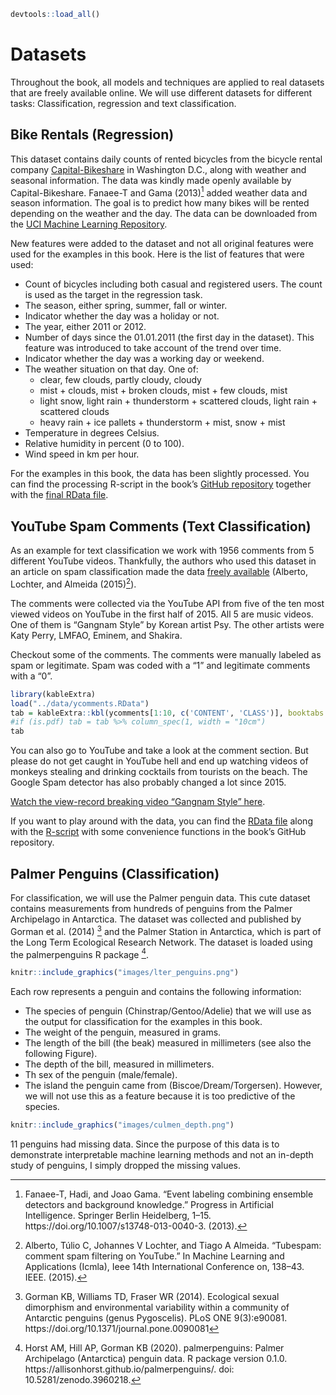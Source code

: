 ```r
devtools::load_all()
```


# Datasets {#data}

Throughout the book, all models and techniques are applied to real datasets that are freely available online.
We will use different datasets for different tasks:
Classification, regression and text classification.

## Bike Rentals (Regression) {#bike-data}
This dataset contains daily counts of rented bicycles from the bicycle rental company [Capital-Bikeshare](https://www.capitalbikeshare.com/) in Washington D.C., along with weather and seasonal information.
The data was kindly made openly available by Capital-Bikeshare.
Fanaee-T and Gama (2013)[^Fanaee] added weather data and season information.
The goal is to predict how many bikes will be rented depending on the weather and the day.
The data can be downloaded from the [UCI Machine Learning Repository](http://archive.ics.uci.edu/ml/datasets/Bike+Sharing+Dataset).


New features were added to the dataset and not all original features were used for the examples in this book.
Here is the list of features that were used:

- Count of bicycles including both casual and registered users.
The count is used as the target in the regression task.
- The season, either spring, summer, fall or winter.
- Indicator whether the day was a holiday or not.
- The year, either 2011 or 2012.
- Number of days since the 01.01.2011 (the first day in the dataset).
This feature was introduced to take account of the trend over time.
- Indicator whether the day was a working day or weekend.
- The weather situation on that day. One of:
    - clear, few clouds, partly cloudy, cloudy
    - mist + clouds, mist + broken clouds, mist + few clouds, mist
    - light snow, light rain + thunderstorm + scattered clouds, light rain + scattered clouds
    - heavy rain + ice pallets + thunderstorm + mist, snow + mist
- Temperature in degrees Celsius.
- Relative humidity in percent (0 to 100).
- Wind speed in km per hour.


For the examples in this book, the data has been slightly processed.
You can find the processing R-script in the book's [GitHub repository](https://github.com/christophM/interpretable-ml-book/blob/master/R/get-bike-sharing-dataset.R) together with the [final RData file](https://github.com/christophM/interpretable-ml-book/blob/master/data/bike.RData).


<!--{pagebreak}-->

## YouTube Spam Comments (Text Classification) {#spam-data}

As an example for text classification we work with 1956 comments from 5 different YouTube videos.
Thankfully, the authors who used this dataset in an article on spam classification made the data  [freely available](https://archive.ics.uci.edu/ml/datasets/YouTube+Spam+Collection) (Alberto, Lochter, and Almeida (2015)[^Alberto]).

The comments were collected via the YouTube API from five of the ten most viewed videos on YouTube in the first half of 2015. 
All 5 are music videos.
One of them is "Gangnam Style" by Korean artist Psy. 
The other artists were Katy Perry, LMFAO, Eminem, and Shakira.


Checkout some of the comments. 
The comments were manually labeled as spam or legitimate.
Spam was coded with a "1" and legitimate comments with a "0".

```r
library(kableExtra)
load("../data/ycomments.RData")
tab = kableExtra::kbl(ycomments[1:10, c('CONTENT', 'CLASS')], booktabs = TRUE, caption = "Sample of comments from the YouTube Spam dataset")
#if (is.pdf) tab = tab %>% column_spec(1, width = "10cm")
tab
```

You can also go to YouTube and take a look at the comment section.
But please do not get caught in YouTube hell and end up watching videos of monkeys stealing and drinking cocktails from tourists on the beach.
The Google Spam detector has also probably changed a lot since 2015.

[Watch the view-record breaking video "Gangnam Style" here](https://www.youtube.com/watch?v=9bZkp7q19f0&feature=player_embedded).

If you want to play around with the data, you can find the [RData file](https://github.com/christophM/interpretable-ml-book/blob/master/data/ycomments.RData) along with the [R-script](https://github.com/christophM/interpretable-ml-book/blob/master/R/get-SpamTube-dataset.R) with some convenience functions in the book's GitHub repository.

<!--{pagebreak}-->

## Palmer Penguins (Classification) {#penguins}

For classification, we will use the Palmer penguin data.
This cute dataset contains measurements from hundreds of penguins from the Palmer Archipelago in Antarctica.
The dataset was collected and published by Gorman et al. (2014) [^gorman2014] and the Palmer Station in Antarctica, which is part of the Long Term Ecological Research Network.
The dataset is loaded using the palmerpenguins R package [^palmerpenguins-r-package].

```r
knitr::include_graphics("images/lter_penguins.png")
```


Each row represents a penguin and contains the following information:

- The species of penguin (Chinstrap/Gentoo/Adelie) that we will use as the output for classification for the examples in this book.
- The weight of the penguin, measured in grams.
- The length of the bill (the beak) measured in millimeters (see also the following Figure).
- The depth of the bill, measured in millimeters.
- Th sex of the penguin (male/female).
- The island the penguin came from (Biscoe/Dream/Torgersen). However, we will not use this as a feature because it is too predictive of the species.

```r
knitr::include_graphics("images/culmen_depth.png")
```


11 penguins had missing data.
Since the purpose of this data is to demonstrate interpretable machine learning methods and not an in-depth study of penguins, I simply dropped the missing values.

[^Fanaee]: Fanaee-T, Hadi, and Joao Gama. "Event labeling combining ensemble detectors and background knowledge." Progress in Artificial Intelligence. Springer Berlin Heidelberg, 1–15. https://doi.org/10.1007/s13748-013-0040-3. (2013).

[^Alberto]: Alberto, Túlio C, Johannes V Lochter, and Tiago A Almeida. "Tubespam: comment spam filtering on YouTube." In Machine Learning and Applications (Icmla), Ieee 14th International Conference on, 138–43. IEEE. (2015).

[^palmerpenguins-r-package]:  Horst AM, Hill AP, Gorman KB (2020). palmerpenguins: Palmer Archipelago (Antarctica) penguin data. R package version 0.1.0. https://allisonhorst.github.io/palmerpenguins/. doi: 10.5281/zenodo.3960218.

[^gorman2014]: Gorman KB, Williams TD, Fraser WR (2014). Ecological sexual dimorphism and environmental variability within a community of Antarctic penguins (genus Pygoscelis). PLoS ONE 9(3):e90081. https://doi.org/10.1371/journal.pone.0090081
